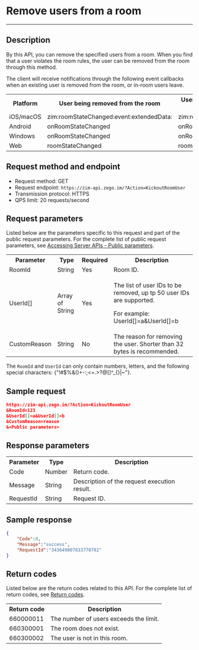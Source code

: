 # Remove users from a room

- - -

## Description

By this API, you can remove the specified users from a room. When you find that a user violates the room rules, the user can be removed from the room through this method.

The client will receive notifications through the following event callbacks when an existing user is removed from the room, or in-room users leave.

<table>

<tbody><tr>
<th>Platform</th>
<th>User being removed from the room</th>
<th>User status changes in the room</th>
</tr>
<tr>
<td>iOS/macOS</td>
<td>zim:roomStateChanged:event:extendedData:</td>
<td>zim:roomMemberLeft:roomID:</td>
</tr>
<tr>
<td>Android</td>
<td>onRoomStateChanged</td>
<td>onRoomMemberLeft</td>
</tr>
<tr>
<td>Windows</td>
<td>onRoomStateChanged</td>
<td>onRoomMemberLeft</td>
</tr>
<tr>
<td>Web</td>
<td>roomStateChanged</td>
<td>roomMemberLeft</td>
</tr>
</tbody></table>

## Request method and endpoint

- Request method: GET
- Request endpoint: `https://zim-api.zego.im/?Action=KickoutRoomUser`
- Transmission protocol: HTTPS
- QPS limit: 20 requests/second

## Request parameters

Listed below are the parameters specific to this request and part of the public request parameters. For the complete list of public request parameters, see [Accessing Server APIs - Public parameters](../Accessing%20Server%20APIs.mdx#public-parameters).

<table>

<tbody><tr>
<th>Parameter</th>
<th>Type</th>
<th>Required</th>
<th>Description</th>
</tr>
<tr>
<td>RoomId</td>
<td>String</td>
<td>Yes</td>
<td>Room ID. </td>
</tr>
<tr>
<td>UserId[]</td>
<td>Array of String</td>
<td>Yes</td>
<td><p>The list of user IDs to be removed, up tp 50 user IDs are supported. </p><p>
</p><p>For example: UserId[]=a&amp;UserId[]=b</p><p></p></td>
</tr>
<tr>
<td>CustomReason</td>
<td>String</td>
<td>No</td>
<td>The reason for removing the user. Shorter than 32 bytes is recommended.</td>
</tr>
</tbody></table>

<Note title="Note">

The `RoomId` and `UserId` can only contain numbers, letters, and the following special characters: {"!#$%&()+-:;<=.>?@[]^_{}|~"}.
</Note>

## Sample request 

```json
https://zim-api.zego.im/?Action=KickoutRoomUser
&RoomId=123
&UserId[]=a&UserId[]=b
&CustomReason=reason
&<Public parameters>
```

## Response parameters

<table>

<tbody><tr>
<th>Parameter</th>
<th>Type</th>
<th>Description</th>
</tr>
<tr>
<td>Code</td>
<td>Number</td>
<td>Return code. </td>
</tr>
<tr>
<td>Message</td>
<td>String</td>
<td>Description of the request execution result. </td>
</tr>
<tr>
<td>RequestId</td>
<td>String</td>
<td>Request ID. </td>
</tr>
</tbody></table>


## Sample response 

```json
{
    "Code":0,
    "Message":"success",
    "RequestId":"343649807833778782"
}
```


## Return codes

Listed below are the return codes related to this API. For the complete list of return codes, see [Return codes](../Return%20codes.mdx).

<table>

<tbody><tr>
<th>Return code</th>
<th>Description</th>
</tr>
<tr>
<td>660000011</td>
<td>The number of users exceeds the limit. </td>
</tr>
<tr>
<td>660300001</td>
<td>The room does not exist. </td>
</tr>
<tr>
<td>660300002</td>
<td>The user is not in this room. </td>
</tr>
</tbody></table>
